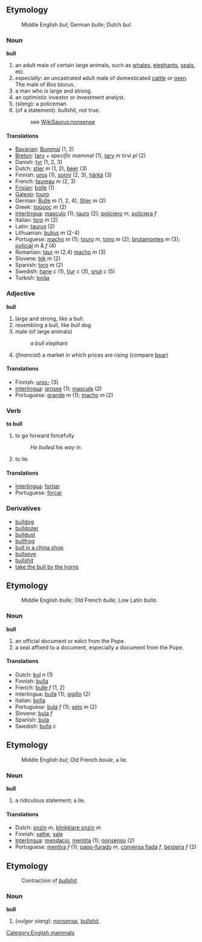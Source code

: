 =='''Etymology'''==
:Middle English ''bul''; German ''bulle''; Dutch ''bul''.

=== Noun ===
'''bull'''

#an adult male of certain large animals, such as [[whale]]s, [[elephant]]s, [[seal]]s, etc.
#''especially'': an uncastrated adult male of domesticated [[cattle]] or [[ox]]en. The male of ''Bos taurus''.
#a man who is large and strong.
#an optimistic investor or investment analyst.
#(''slang''): a policeman.
#(of a statement): bullshit, not true.
#:see [[WikiSaurus:nonsense]]

==== Translations ====
*[[Bavarian]]: [[Bummal]] (1, 2)
*[[Breton]]: [[tarv]] + ''specific mammal'' (1), [[tarv]] ''m'' tirvi ''pl'' (2)
*Danish: [[tyr]] (1, 2, 3)
*Dutch: [[stier]] ''m'' (1, 2), [[beer]] (3)
*Finnish: [[uros]] (1), [[sonni]] (2, 3), [[härkä]] (3)
*French: [[taureau]] ''m'' (2, 3)
*[[Frisian]]: [[bolle]] (1)
*[[Galego]]: [[touro]]
*German: [[Bulle]] ''m'' (1, 2, 4), [[Stier]] ''m'' (2)
*Greek: [[ταύρος]] ''m'' (2)
*[[Interlingua]]: [[masculo]] (1); [[tauro]] (2); [[policiero]] ''m'', [[policiera]] ''f''
*Italian: [[toro]] ''m'' (2)
*Latin: [[taurus]] (2)
*Lithuanian: [[bulius]] ''m'' (2-4)
*Portuguese: [[macho]] ''m'' (1); [[touro]] ''m'', [[toiro]] ''m'' (2); [[brutamontes]] ''m'' (3); [[policial]] ''m'' & ''f'' (4)
*Romanian: [[taur]] ''m'' (2,4) [[macho]] ''m'' (3)
*Slovene: [[bik]] ''m'' (2)
*Spanish: [[toro]] ''m'' (2)
*Swedish: [[hane]] ''c'' (1), [[tjur]] ''c'' (3), [[snut]] ''c'' (5)
*Turkish: [[boğa]]

=== Adjective ===
'''bull'''

#large and strong, like a bull.
#resembling a bull, like ''bull dog''
#male (of large animals)
#:''a bull elephant''
#(''financial'') a market in which prices are rising (compare [[bear]])

==== Translations ====
*Finnish: [[uros|uros-]] (3)
*[[Interlingua]]: [[grosse]] (1); [[mascule]] (2)
*Portuguese: [[grande]] ''m'' (1); [[macho]] ''m'' (2)

=== Verb ===
'''to bull'''

#to go forward forcefully
#:''He bulled his way in''.
#to lie.

==== Translations ====
*[[Interlingua]]: [[fortiar]]
*Portuguese: [[forçar]]

===Derivatives===
*[[bulldog]]
*[[bulldozer]]
*[[bulldust]]
*[[bullfrog]]
*[[bull in a china shop]]
*[[bullseye]]
*[[bullshit]]
*[[take the bull by the horns]]

==Etymology==
:Middle English ''bulle''; Old French ''bulle''; Low Latin ''bulla''.

=== Noun ===
'''bull'''

#an official document or edict from the Pope.
#a seal affixed to a document, especially a document from the Pope.

==== Translations ====
*Dutch: [[bul]] ''n'' (1)
*Finnish: [[bulla#Finnish|bulla]]
*French: [[bulle]] ''f'' (1, 2)
*Interlingua: [[bulla]] (1); [[sigillo]] (2)
*Italian: [[bolla]]
*Portuguese: [[bula]] ''f'' (1); [[selo]] ''m'' (2)
*Slovene: [[bula]] ''f''
*Spanish: [[bula]]
*Swedish: [[bulla]] ''c''

==Etymology==
:Middle English ''bul''; Old French ''boule'', a lie.

=== Noun ===
'''bull'''

#a ridiculous statement; a lie.

==== Translations ====
*Dutch: [[onzin]] ''m'', [[klinkklare onzin]] ''m''
*Finnish: [[valhe]], [[vale#Finnish|vale]]
*[[Interlingua]]: [[mendacio]], [[mentita]] (1); [[nonsenso]] (2)
*Portuguese: [[mentira]] ''f'' (1); [[papo-furado]] ''m'', [[conversa fiada]] ''f'', [[besteira]] ''f'' (2)

==Etymology==
:Contraction of ''[[bullshit]]''.

===Noun===
'''bull'''

#(''vulgar slang''): [[nonsense]], [[bullshit]].

[[Category:English mammals]]